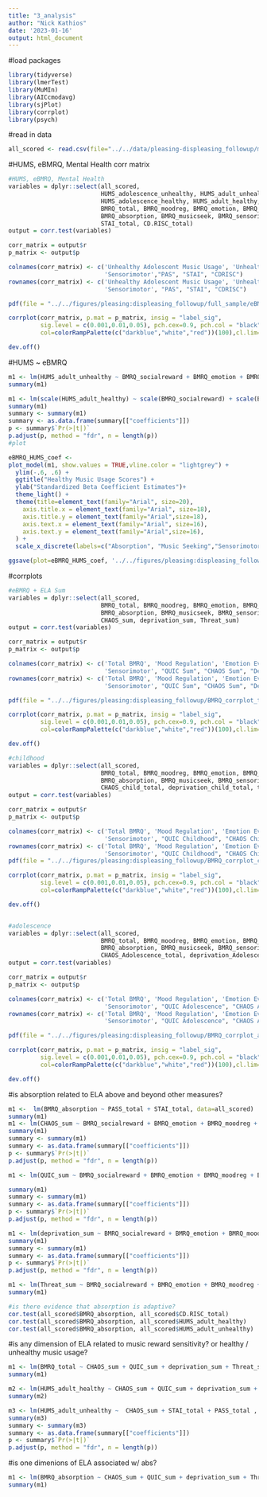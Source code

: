 ```yaml
---
title: "3_analysis"
author: "Nick Kathios"
date: '2023-01-16'
output: html_document
---
```


#load packages
```r
library(tidyverse)
library(lmerTest)
library(MuMIn)
library(AICcmodavg)
library(sjPlot)
library(corrplot)
library(psych)
```

#read in data
```r
all_scored <- read.csv(file="../../data/pleasing-displeasing_followup/music_usage/all_scored.csv")
```

#HUMS, eBMRQ, Mental Health corr matrix
```r
#HUMS, eBMRQ, Mental Health
variables = dplyr::select(all_scored, 
                          HUMS_adolescence_unhealthy, HUMS_adult_unhealthy,
                          HUMS_adolescence_healthy, HUMS_adult_healthy,
                          BMRQ_total, BMRQ_moodreg, BMRQ_emotion, BMRQ_socialreward,
                          BMRQ_absorption, BMRQ_musicseek, BMRQ_sensorimotor,PASS_total,
                          STAI_total, CD.RISC_total)
output = corr.test(variables)

corr_matrix = output$r
p_matrix <- output$p

colnames(corr_matrix) <- c('Unhealthy Adolescent Music Usage', 'Unhealthy Adult Music Usage','Healthy Adolescent Music Usage','Healthy Adult Music Usage', 'Total BMRQ', 'Mood Regulation', 'Emotion Evocation', 'Social Reward', 'Absorption', 'Music Seeking',
                           'Sensorimotor',"PAS", "STAI", "CDRISC")
rownames(corr_matrix) <- c('Unhealthy Adolescent Music Usage', 'Unhealthy Adult Music Usage','Healthy Adolescent Music Usage','Healthy Adult Music Usage', 'Total BMRQ', 'Mood Regulation', 'Emotion Evocation', 'Social Reward', 'Absorption', 'Music Seeking',
                           'Sensorimotor', "PAS", "STAI", "CDRISC")

pdf(file = "../../figures/pleasing:displeasing_followup/full_sample/eBMRQ_HUMS_mentalhealth.pdf")

corrplot(corr_matrix, p.mat = p_matrix, insig = "label_sig",
         sig.level = c(0.001,0.01,0.05), pch.cex=0.9, pch.col = "black", tl.col = "black", type="lower",tl.srt =45, 
         col=colorRampPalette(c("darkblue","white","red"))(100),cl.lim=c(0,1))

dev.off()
```

#HUMS ~ eBMRQ
```r
m1 <- lm(HUMS_adult_unhealthy ~ BMRQ_socialreward + BMRQ_emotion + BMRQ_moodreg + BMRQ_sensorimotor + BMRQ_musicseek + BMRQ_absorption + PASS_total + STAI_total, data=all_scored)
summary(m1)

m1 <- lm(scale(HUMS_adult_healthy) ~ scale(BMRQ_socialreward) + scale(BMRQ_emotion) + scale(BMRQ_moodreg) + scale(BMRQ_sensorimotor) + scale(BMRQ_musicseek) + scale(BMRQ_absorption) + PASS_total + STAI_total, data=all_scored)
summary(m1)
summary <- summary(m1)
summary <- as.data.frame(summary[["coefficients"]])
p <- summary$`Pr(>|t|)`
p.adjust(p, method = "fdr", n = length(p))
#plot

eBMRQ_HUMS_coef <- 
plot_model(m1, show.values = TRUE,vline.color = "lightgrey") + 
  ylim(-.6, .6) +
  ggtitle("Healthy Music Usage Scores") +
  ylab("Standardized Beta Coefficient Estimates")+
  theme_light() +
  theme(title=element_text(family="Arial", size=20),
    axis.title.x = element_text(family="Arial", size=18),
    axis.title.y = element_text(family="Arial",size=18),
    axis.text.x = element_text(family="Arial", size=16),
    axis.text.y = element_text(family="Arial",size=16),
  ) +
  scale_x_discrete(labels=c("Absorption", "Music Seeking","Sensorimotor","Mood Regulation", "Emotion Evocation", "Social Reward"))

ggsave(plot=eBMRQ_HUMS_coef, '../../figures/pleasing:displeasing_followup/full_sample/eBMRQ_HUMS_coef.png',width=10)
```

#corrplots
```r
#eBMRQ + ELA Sum
variables = dplyr::select(all_scored, 
                          BMRQ_total, BMRQ_moodreg, BMRQ_emotion, BMRQ_socialreward,
                          BMRQ_absorption, BMRQ_musicseek, BMRQ_sensorimotor, QUIC_sum, 
                          CHAOS_sum, deprivation_sum, Threat_sum)
output = corr.test(variables)

corr_matrix = output$r
p_matrix <- output$p

colnames(corr_matrix) <- c('Total BMRQ', 'Mood Regulation', 'Emotion Evocation', 'Social Reward', 'Absorption', 'Music Seeking',
                           'Sensorimotor', "QUIC Sum", "CHAOS Sum", "Deprivation Sum", "Threat Sum")
rownames(corr_matrix) <- c('Total BMRQ', 'Mood Regulation', 'Emotion Evocation', 'Social Reward', 'Absorption', 'Music Seeking',
                           'Sensorimotor', "QUIC Sum", "CHAOS Sum", "Deprivation Sum", "Threat Sum")

pdf(file = "../../figures/pleasing:displeasing_followup/BMRQ_corrplot_totals.pdf")

corrplot(corr_matrix, p.mat = p_matrix, insig = "label_sig",
         sig.level = c(0.001,0.01,0.05), pch.cex=0.9, pch.col = "black", tl.col = "black", type="lower",tl.srt =45, 
         col=colorRampPalette(c("darkblue","white","red"))(100),cl.lim=c(0,1))

dev.off()

#childhood
variables = dplyr::select(all_scored, 
                          BMRQ_total, BMRQ_moodreg, BMRQ_emotion, BMRQ_socialreward,
                          BMRQ_absorption, BMRQ_musicseek, BMRQ_sensorimotor, QUIC_child_total, 
                          CHAOS_child_total, deprivation_child_total, threat_childhood_total)
output = corr.test(variables)

corr_matrix = output$r
p_matrix <- output$p

colnames(corr_matrix) <- c('Total BMRQ', 'Mood Regulation', 'Emotion Evocation', 'Social Reward', 'Absorption', 'Music Seeking',
                           'Sensorimotor', "QUIC Childhood", "CHAOS Childhood", "Deprivation Childhood", "Threat Childhood")
rownames(corr_matrix) <- c('Total BMRQ', 'Mood Regulation', 'Emotion Evocation', 'Social Reward', 'Absorption', 'Music Seeking',
                           'Sensorimotor', "QUIC Childhood", "CHAOS Childhood", "Deprivation Childhood", "Threat Childhood")
pdf(file = "../../figures/pleasing:displeasing_followup/BMRQ_corrplot_childhood.pdf")

corrplot(corr_matrix, p.mat = p_matrix, insig = "label_sig",
         sig.level = c(0.001,0.01,0.05), pch.cex=0.9, pch.col = "black", tl.col = "black", type="lower",tl.srt =45, 
         col=colorRampPalette(c("darkblue","white","red"))(100),cl.lim=c(0,1))

dev.off()


#adolescence
variables = dplyr::select(all_scored, 
                          BMRQ_total, BMRQ_moodreg, BMRQ_emotion, BMRQ_socialreward,
                          BMRQ_absorption, BMRQ_musicseek, BMRQ_sensorimotor, QUIC_Adolescence_total, 
                          CHAOS_Adolescence_total, deprivation_Adolescence_total, threat_adolescence_total)
output = corr.test(variables)

corr_matrix = output$r
p_matrix <- output$p

colnames(corr_matrix) <- c('Total BMRQ', 'Mood Regulation', 'Emotion Evocation', 'Social Reward', 'Absorption', 'Music Seeking',
                           'Sensorimotor', "QUIC Adolescence", "CHAOS Adolescence", "Deprivation Adolescence", "Threat Adolescence")
rownames(corr_matrix) <- c('Total BMRQ', 'Mood Regulation', 'Emotion Evocation', 'Social Reward', 'Absorption', 'Music Seeking',
                           'Sensorimotor', "QUIC Adolescence", "CHAOS Adolescence", "Deprivation Adolescence", "Threat Adolescence")

pdf(file = "../../figures/pleasing:displeasing_followup/BMRQ_corrplot_adolescence.pdf")

corrplot(corr_matrix, p.mat = p_matrix, insig = "label_sig",
         sig.level = c(0.001,0.01,0.05), pch.cex=0.9, pch.col = "black", tl.col = "black", type="lower",tl.srt =45, 
         col=colorRampPalette(c("darkblue","white","red"))(100),cl.lim=c(0,1))

dev.off()
```

#is absorption related to ELA above and beyond other measures?
```r
m1 <-  lm(BMRQ_absorption ~ PASS_total + STAI_total, data=all_scored)
summary(m1)
m1 <- lm(CHAOS_sum ~ BMRQ_socialreward + BMRQ_emotion + BMRQ_moodreg + BMRQ_sensorimotor + BMRQ_musicseek + BMRQ_absorption , data=all_scored)
summary(m1)
summary <- summary(m1)
summary <- as.data.frame(summary[["coefficients"]])
p <- summary$`Pr(>|t|)`
p.adjust(p, method = "fdr", n = length(p))

m1 <- lm(QUIC_sum ~ BMRQ_socialreward + BMRQ_emotion + BMRQ_moodreg + BMRQ_sensorimotor + BMRQ_musicseek + BMRQ_absorption + PASS_total + STAI_total, data=all_scored)

summary(m1)
summary <- summary(m1)
summary <- as.data.frame(summary[["coefficients"]])
p <- summary$`Pr(>|t|)`
p.adjust(p, method = "fdr", n = length(p))

m1 <- lm(deprivation_sum ~ BMRQ_socialreward + BMRQ_emotion + BMRQ_moodreg + BMRQ_sensorimotor + BMRQ_musicseek + BMRQ_absorption + PASS_total + STAI_total, data=all_scored)
summary(m1)
summary <- summary(m1)
summary <- as.data.frame(summary[["coefficients"]])
p <- summary$`Pr(>|t|)`
p.adjust(p, method = "fdr", n = length(p))

m1 <- lm(Threat_sum ~ BMRQ_socialreward + BMRQ_emotion + BMRQ_moodreg + BMRQ_sensorimotor + BMRQ_musicseek + BMRQ_absorption, data=all_scored)
summary(m1)

#is there evidence that absorption is adaptive?
cor.test(all_scored$BMRQ_absorption, all_scored$CD.RISC_total)
cor.test(all_scored$BMRQ_absorption, all_scored$HUMS_adult_healthy)
cor.test(all_scored$BMRQ_absorption, all_scored$HUMS_adult_unhealthy)
```

#is any dimension of ELA related to music reward sensitivity? or healthy / unhealthy music usage?
```r
m1 <- lm(BMRQ_total ~ CHAOS_sum + QUIC_sum + deprivation_sum + Threat_sum + PASS_total + STAI_total, data=all_scored)
summary(m1)

m2 <- lm(HUMS_adult_healthy ~ CHAOS_sum + QUIC_sum + deprivation_sum + Threat_sum + PASS_total + STAI_total, data=all_scored)
summary(m2)

m3 <- lm(HUMS_adult_unhealthy ~  CHAOS_sum + STAI_total + PASS_total , data=all_scored)
summary(m3)
summary <- summary(m3)
summary <- as.data.frame(summary[["coefficients"]])
p <- summary$`Pr(>|t|)`
p.adjust(p, method = "fdr", n = length(p))
```

#is one dimenions of ELA associated w/ abs?
```r
m1 <- lm(BMRQ_absorption ~ CHAOS_sum + QUIC_sum + deprivation_sum + Threat_sum + PASS_total + STAI_total, data=all_scored)
summary(m1)
```